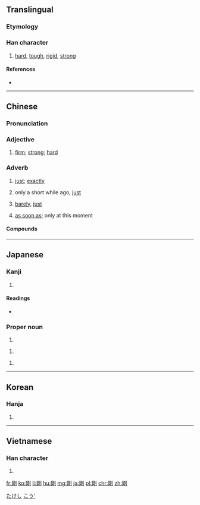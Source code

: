 {{also|刚}}
==Translingual==

===Etymology===
{{Han compound|岡|刀|c1=p|c2=s|t2=knife|ls=psc}}

===Han character===
{{Han char|rn=18|rad=刀|as=08|sn=10|four=72200|canj=BULN|ids=⿰岡刂}}

# [[hard]], [[tough]], [[rigid]], [[strong]]

====References====
* {{Han ref|kx=0141.110|dkj=02042|dj=0320.170|hdz=10344.100|uh=525B|ud=21083|bh=ADE8|bd=44520}}

----

==Chinese==
{{zh-forms|s=刚}}

===Pronunciation===
{{zh-pron
|m=gāng
|c=gong1
|h=pfs=kông
|md=
|mn=kong
|w=
|mc=y
|oc=y
|cat=adj,adv
}}

===Adjective===
{{zh-adj}}

# [[firm]]; [[strong]]; [[hard]]
#: {{zh-usex|他 的 性格 是 剛 與 柔 的 結合。|His character is a combination of strength and kindness.}}  

===Adverb===
{{zh-adv}}

# [[just]]; [[exactly]]
#: {{zh-usex|剛好|just, exactly}}
# only a short while ago, [[just]]
#: {{zh-usex|剛才|just now, a moment ago}} 
#: {{zh-usex|剛剛|just now, only}}
#: {{zh-usex|他 '''剛''' 回來 。|He has '''just''' come back.}}
# [[barely]], [[just]]
#: {{zh-usex|一 個 月 1000 元 的 工資，'''剛''' 夠 他 吃飯。|He earn 1000 yuan a month, '''barely''' enough for food.}}
# [[as soon as]]; only at this moment
#: {{zh-usex|他 剛 做完 工作，鈴 就 響 了.|The moment he finished his work, bell rang.}}  

====Compounds====
{{der3
| {{zh-l|剛愎}}
| {{zh-l|剛愎自用}}
| {{zh-l|剛才}}
| {{zh-l|剛度}}
| {{zh-l|剛剛}}
| {{zh-l|剛果}}
| {{zh-l|剛果紅}}
| {{zh-l|剛好}}
| {{zh-l|剛架}}
| {{zh-l|剛健}}
| {{zh-l|剛勁}}
| {{zh-l|剛烈}}
| {{zh-l|剛毛}}
| {{zh-l|剛氣}}
| {{zh-l|剛強}}
| {{zh-l|剛巧}}
| {{zh-l|剛韌}}
| {{zh-l|剛柔相濟}}
| {{zh-l|剛砂}}
| {{zh-l|剛石}}
| {{zh-l|剛體}}
| {{zh-l|剛性}}
| {{zh-l|剛一}}
| {{zh-l|剛毅}}
| {{zh-l|剛硬}}
| {{zh-l|剛勇}}
| {{zh-l|剛玉}}
| {{zh-l|剛正}}
| {{zh-l|剛直}}
}}

----

==Japanese==

===Kanji===
{{ja-kanji|grade=c|rs=刀08}}

# {{defn|lang=ja|sort=刀08}}

====Readings====
* {{ja-readings|goon=[[こう]] (kō)|kanon=[[こう]] (kō)|kanyoon=[[ごう]] (gō)|kun=[[つよい]] (tsuyoi), [[こわい]] (kowai)}}

===Proper noun===
{{ja-pos|k|proper|hira=たけし|rom=Takeshi}}

# {{given name|male|lang=ja}}

{{ja-pos|k|proper|hira=つよし|rom=Tsuyoshi}}

# {{given name|male|lang=ja}}

{{ja-pos|k|proper|hira=ごう|rom=Gō|hidx=こう'}}

# {{given name|male|lang=ja}}

[[Category:Japanese male given names|たけし]]
[[Category:Japanese male given names|こう']]

----

==Korean==

===Hanja===
{{ko-hanja|hangeul=강|rv=gang|mr=kang}}

# {{defn|lang=ko|sort=刀08}}

----

==Vietnamese==

===Han character===
{{vi-hantu|[[cương]], [[cang]]|rs=刀08}}

# {{defn|lang=vi|sort=刀08}}

[[fr:剛]]
[[ko:剛]]
[[li:剛]]
[[hu:剛]]
[[mg:剛]]
[[ja:剛]]
[[pl:剛]]
[[chr:剛]]
[[zh:剛]]